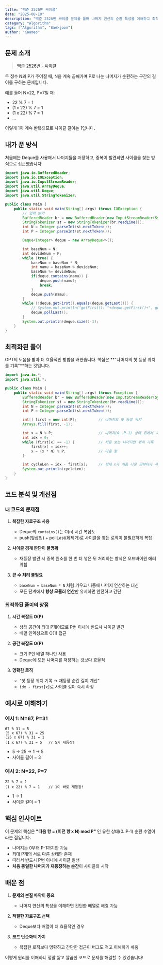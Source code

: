 ```yaml
---
title: "백준 2526번 싸이클"
date: "2025-08-10"
description: "백준 2526번 싸이클 문제를 풀며 나머지 연산의 순환 특성을 이해하고 최적화하는 과정"
category: "Algorithm"
tags: ["Algorithm", "Baekjoon"]
author: "Kaameo"
---
```


## 문제 소개

> [백준 2526번 - 싸이클](https://www.acmicpc.net/problem/2526)

두 정수 N과 P가 주어질 때, N을 계속 곱해가며 P로 나눈 나머지가 순환하는 구간의 길이를 구하는 문제입니다.

예를 들어 N=22, P=7일 때:
- 22 % 7 = 1
- (1 x 22) % 7 = 1
- (1 x 22) % 7 = 1
- ...

이렇게 1이 계속 반복되므로 사이클 길이는 1입니다.

## 내가 푼 방식

처음에는 Deque를 사용해서 나머지들을 저장하고, 중복이 발견되면 사이클을 찾는 방식으로 접근했습니다.

```java
import java.io.BufferedReader;
import java.io.IOException;
import java.io.InputStreamReader;
import java.util.ArrayDeque;
import java.util.Deque;
import java.util.StringTokenizer;

public class Main {
    public static void main(String[] args) throws IOException {
        // 입력 받기
        BufferedReader br = new BufferedReader(new InputStreamReader(System.in));
        StringTokenizer st = new StringTokenizer(br.readLine());
        int N = Integer.parseInt(st.nextToken());
        int P = Integer.parseInt(st.nextToken());

        Deque<Integer> deque = new ArrayDeque<>();

        int baseNum = N;
        int devideNum = P;
        while (true) {
            baseNum = baseNum * N;
            int namu = baseNum % devideNum;
            baseNum %= devideNum;
            if(deque.contains(namu)) {
                deque.push(namu);
                break;
            }
            deque.push(namu);
        }
        while (!deque.getFirst().equals(deque.getLast())) {
            // System.out.println("getFirst(): "+deque.getFirst()+", getLast(): "+deque.getLast());// System.out.println("getFirst(): "+deque.getFirst()+", getLast(): "+deque.getLast());
            deque.pollLast();
        }
        System.out.println(deque.size()-1);
    }
}
```


## 최적화된 풀이

GPT의 도움을 받아 더 효율적인 방법을 배웠습니다. 핵심은 **"나머지의 첫 등장 위치를 기록"**하는 것입니다.

```java
import java.io.*;
import java.util.*;

public class Main {
    public static void main(String[] args) throws Exception {
        BufferedReader br = new BufferedReader(new InputStreamReader(System.in));
        StringTokenizer st = new StringTokenizer(br.readLine());
        int N = Integer.parseInt(st.nextToken());
        int P = Integer.parseInt(st.nextToken());

        int[] first = new int[P];          // 나머지의 첫 등장 위치
        Arrays.fill(first, -1);

        int x = N % P;                     // 나머지(0..P-1) 상태 위에서 시작
        int idx = 0;
        while (first[x] == -1) {           // 처음 보는 나머지면 위치 기록
            first[x] = idx++;
            x = (x * N) % P;               // 다음 항
        }

        int cycleLen = idx - first[x];     // 현재 x가 처음 나온 곳부터가 사이클
        System.out.println(cycleLen);
    }
}
```

## 코드 분석 및 개선점

### 내 코드의 문제점

1. **복잡한 자료구조 사용**
   - Deque의 `contains()`는 O(n) 시간 복잡도
   - push(앞삽입) + pollLast(뒤제거)로 사이클을 찾는 로직이 불필요하게 복잡

2. **사이클 경계 판단이 불명확**
   - 재등장 발견 시 중복 원소를 한 번 더 넣은 뒤 처리하는 방식은 오프바이원 에러 위험

3. **큰 수 처리 불필요**
   - `baseNum = baseNum * N` 처럼 키우고 나중에 나머지 연산하는 대신
   - 모든 단계에서 **항상 모듈러 연산**만 유지하면 안전하고 간단

### 최적화된 풀이의 장점

1. **시간 복잡도 O(P)**
   - 상태 공간이 최대 P개이므로 P번 이내에 반드시 사이클 발견
   - 배열 인덱싱으로 O(1) 접근

2. **공간 복잡도 O(P)**
   - 크기 P인 배열 하나만 사용
   - Deque에 모든 나머지를 저장하는 것보다 효율적

3. **명확한 로직**
   - "첫 등장 위치 기록 → 재등장 순간 길이 계산"
   - `idx - first[x]`로 사이클 길이 즉시 확정

## 예시로 이해하기

### 예시 1: N=67, P=31
```plaintext
67 % 31 = 5
(5 x 67) % 31 = 25  
(25 x 67) % 31 = 1
(1 x 67) % 31 = 5   // 5가 재등장!
```
- 5 → 25 → 1 → 5
- 사이클 길이 = 3

### 예시 2: N=22, P=7
```plaintext
22 % 7 = 1
(1 x 22) % 7 = 1    // 1이 바로 재등장!
```
- 1 → 1
- 사이클 길이 = 1

## 핵심 인사이트

이 문제의 핵심은 **"다음 항 = (이전 항 x N) mod P"** 인 유한 상태(0..P-1) 순환 수열이라는 점입니다.

- 나머지는 0부터 P-1까지만 가능
- 최대 P개의 서로 다른 상태만 존재
- 따라서 반드시 P번 이내에 사이클 발생
- **처음 동일한 나머지가 재등장하는 순간**이 사이클의 시작

## 배운 점

1. **문제의 본질 파악이 중요**
   - 나머지 연산의 특성을 이해하면 간단한 배열로 해결 가능

2. **적절한 자료구조 선택**
   - Deque보다 배열이 더 효율적인 경우

3. **코드 단순화의 가치**
   - 복잡한 로직보다 명확하고 간단한 접근이 버그도 적고 이해하기 쉬움

이렇게 원리를 이해하니 정말 짧고 깔끔한 코드로 문제를 해결할 수 있었습니다!